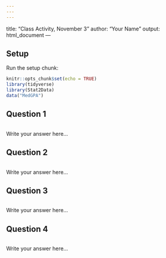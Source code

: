 ```yaml
---
---
---
```

title: "Class Activity, November 3"
author: "Your Name"
output: html_document
---

## Setup

Run the setup chunk:

```r
knitr::opts_chunk$set(echo = TRUE)
library(tidyverse)
library(Stat2Data)
data("MedGPA")
```

## Question 1

```r

```

Write your answer here...

## Question 2

```r

```


Write your answer here...

## Question 3

```r

```

Write your answer here...


## Question 4

```r

```

Write your answer here...
